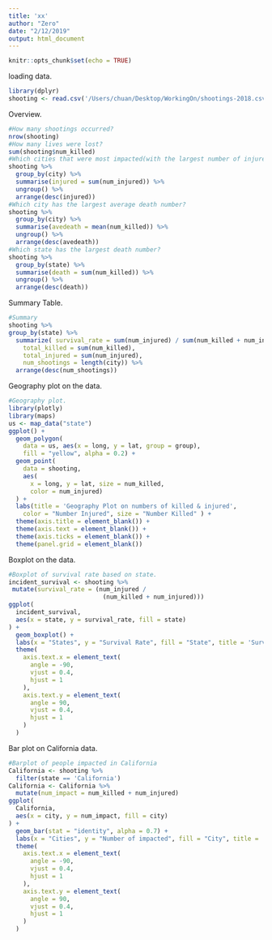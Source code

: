 ```yaml
---
title: 'xx'
author: "Zero"
date: "2/12/2019"
output: html_document
---
```


```r
knitr::opts_chunk$set(echo = TRUE)
```
loading data.
```R
library(dplyr)
shooting <- read.csv('/Users/chuan/Desktop/WorkingOn/shootings-2018.csv')
```
Overview.
```R
#How many shootings occurred?
nrow(shooting)
#How many lives were lost?
sum(shooting$num_killed)
#Which cities that were most impacted(with the largest number of injured)?
shooting %>%
  group_by(city) %>%
  summarise(injured = sum(num_injured)) %>%
  ungroup() %>%
  arrange(desc(injured))
#Which city has the largest average death number?
shooting %>%
  group_by(city) %>%
  summarise(avedeath = mean(num_killed)) %>%
  ungroup() %>%
  arrange(desc(avedeath))
#Which state has the largest death number?
shooting %>%
  group_by(state) %>%
  summarise(death = sum(num_killed)) %>%
  ungroup() %>%
  arrange(desc(death))
```
Summary Table.
```R
#Summary
shooting %>%
group_by(state) %>%
  summarize( survival_rate = sum(num_injured) / sum(num_killed + num_injured),
    total_killed = sum(num_killed),
    total_injured = sum(num_injured),
    num_shootings = length(city)) %>%
  arrange(desc(num_shootings))
```
Geography plot on the data.
```R
#Geography plot.
library(plotly)
library(maps)
us <- map_data("state")
ggplot() +
  geom_polygon(
    data = us, aes(x = long, y = lat, group = group),
    fill = "yellow", alpha = 0.2) +
  geom_point(
    data = shooting,
    aes(
      x = long, y = lat, size = num_killed,
      color = num_injured)
  ) +
  labs(title = 'Geography Plot on numbers of killed & injured',
    color = "Number Injured", size = "Number Killed" ) +
  theme(axis.title = element_blank()) +
  theme(axis.text = element_blank()) + 
  theme(axis.ticks = element_blank()) +
  theme(panel.grid = element_blank())
```
Boxplot on the data.
```R
#Boxplot of survival rate based on state.
incident_survival <- shooting %>%
 mutate(survival_rate = (num_injured /
                          (num_killed + num_injured)))
ggplot(
  incident_survival,
  aes(x = state, y = survival_rate, fill = state)
) +
  geom_boxplot() +
  labs(x = "States", y = "Survival Rate", fill = "State", title = 'Survival Rate Boxplot') +
  theme(
    axis.text.x = element_text(
      angle = -90,
      vjust = 0.4,
      hjust = 1
    ),
    axis.text.y = element_text(
      angle = 90,
      vjust = 0.4,
      hjust = 1
    )
  )
```
Bar plot on California data.
```R
#Barplot of people impacted in California
California <- shooting %>%
  filter(state == 'California')
California <- California %>%
  mutate(num_impact = num_killed + num_injured)
ggplot(
  California,
  aes(x = city, y = num_impact, fill = city)
) +
  geom_bar(stat = "identity", alpha = 0.7) +
  labs(x = "Cities", y = "Number of impacted", fill = "City", title = 'Number of people impacted in California') +
  theme(
    axis.text.x = element_text(
      angle = -90,
      vjust = 0.4,
      hjust = 1
    ),
    axis.text.y = element_text(
      angle = 90,
      vjust = 0.4,
      hjust = 1
    )
  )
```